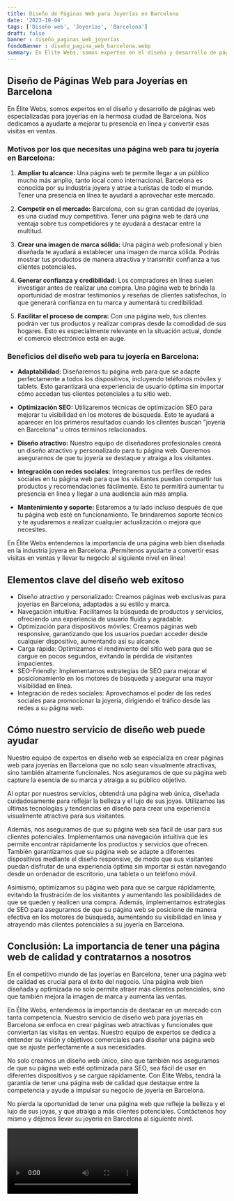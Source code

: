 ```yaml
---
title: Diseño de Páginas Web para Joyerías en Barcelona
date: '2023-10-04'
tags: ['Diseño web', 'Joyerías', 'Barcelona']
draft: false
banner : diseño_paginas_web_joyerías
fondoBanner : diseño_pagina_web_barcelona.webp
summary: En Élite Webs, somos expertos en el diseño y desarrollo de páginas web especializadas para joyerías en la hermosa ciudad de Barcelona. Nos dedicamos a ayudarte a mejorar tu presencia en línea y convertir esas visitas en ventas.
---
```


## Diseño de Páginas Web para Joyerías en Barcelona

En Élite Webs, somos expertos en el diseño y desarrollo de páginas web especializadas para joyerías en la hermosa ciudad de Barcelona. Nos dedicamos a ayudarte a mejorar tu presencia en línea y convertir esas visitas en ventas.

### Motivos por los que necesitas una página web para tu joyería en Barcelona:

1. **Ampliar tu alcance:** Una página web te permite llegar a un público mucho más amplio, tanto local como internacional. Barcelona es conocida por su industria joyera y atrae a turistas de todo el mundo. Tener una presencia en línea te ayudará a aprovechar este mercado.

2. **Competir en el mercado:** Barcelona, con su gran cantidad de joyerías, es una ciudad muy competitiva. Tener una página web te dará una ventaja sobre tus competidores y te ayudará a destacar entre la multitud.

3. **Crear una imagen de marca sólida:** Una página web profesional y bien diseñada te ayudará a establecer una imagen de marca sólida. Podrás mostrar tus productos de manera atractiva y transmitir confianza a tus clientes potenciales.

4. **Generar confianza y credibilidad:** Los compradores en línea suelen investigar antes de realizar una compra. Una página web te brinda la oportunidad de mostrar testimonios y reseñas de clientes satisfechos, lo que generará confianza en tu marca y aumentará tu credibilidad.

5. **Facilitar el proceso de compra:** Con una página web, tus clientes podrán ver tus productos y realizar compras desde la comodidad de sus hogares. Esto es especialmente relevante en la situación actual, donde el comercio electrónico está en auge.

### Beneficios del diseño web para tu joyería en Barcelona:

- **Adaptabilidad:** Diseñaremos tu página web para que se adapte perfectamente a todos los dispositivos, incluyendo teléfonos móviles y tablets. Esto garantizará una experiencia de usuario óptima sin importar cómo accedan tus clientes potenciales a tu sitio web.

- **Optimización SEO:** Utilizaremos técnicas de optimización SEO para mejorar tu visibilidad en los motores de búsqueda. Esto te ayudará a aparecer en los primeros resultados cuando los clientes buscan "joyería en Barcelona" u otros términos relacionados.

- **Diseño atractivo:** Nuestro equipo de diseñadores profesionales creará un diseño atractivo y personalizado para tu página web. Queremos asegurarnos de que tu joyería se destaque y atraiga a los visitantes.

- **Integración con redes sociales:** Integraremos tus perfiles de redes sociales en tu página web para que los visitantes puedan compartir tus productos y recomendaciones fácilmente. Esto te permitirá aumentar tu presencia en línea y llegar a una audiencia aún más amplia.

- **Mantenimiento y soporte:** Estaremos a tu lado incluso después de que tu página web esté en funcionamiento. Te brindaremos soporte técnico y te ayudaremos a realizar cualquier actualización o mejora que necesites.

En Élite Webs entendemos la importancia de una página web bien diseñada en la industria joyera en Barcelona. ¡Permítenos ayudarte a convertir esas visitas en ventas y llevar tu negocio al siguiente nivel en línea!

<GifSeo />

<Cta />

## Elementos clave del diseño web exitoso

- Diseño atractivo y personalizado: Creamos páginas web exclusivas para joyerías en Barcelona, adaptadas a su estilo y marca.
- Navegación intuitiva: Facilitamos la búsqueda de productos y servicios, ofreciendo una experiencia de usuario fluida y agradable.
- Optimización para dispositivos móviles: Creamos páginas web responsive, garantizando que los usuarios puedan acceder desde cualquier dispositivo, aumentando así su alcance.
- Carga rápida: Optimizamos el rendimiento del sitio web para que se cargue en pocos segundos, evitando la pérdida de visitantes impacientes.
- SEO-Friendly: Implementamos estrategias de SEO para mejorar el posicionamiento en los motores de búsqueda y asegurar una mayor visibilidad en línea.
- Integración de redes sociales: Aprovechamos el poder de las redes sociales para promocionar la joyería, dirigiendo el tráfico desde las redes a su página web.

## Cómo nuestro servicio de diseño web puede ayudar

Nuestro equipo de expertos en diseño web se especializa en crear páginas web para joyerías en Barcelona que no solo sean visualmente atractivas, sino también altamente funcionales. Nos aseguramos de que su página web capture la esencia de su marca y atraiga a su público objetivo.

Al optar por nuestros servicios, obtendrá una página web única, diseñada cuidadosamente para reflejar la belleza y el lujo de sus joyas. Utilizamos las últimas tecnologías y tendencias en diseño para crear una experiencia visualmente atractiva para sus visitantes.

Además, nos aseguramos de que su página web sea fácil de usar para sus clientes potenciales. Implementamos una navegación intuitiva que les permite encontrar rápidamente los productos y servicios que ofrecen. También garantizamos que su página web se adapte a diferentes dispositivos mediante el diseño responsive, de modo que sus visitantes puedan disfrutar de una experiencia óptima sin importar si están navegando desde un ordenador de escritorio, una tableta o un teléfono móvil.

Asimismo, optimizamos su página web para que se cargue rápidamente, evitando la frustración de los visitantes y aumentando las posibilidades de que se queden y realicen una compra. Además, implementamos estrategias de SEO para asegurarnos de que su página web se posicione de manera efectiva en los motores de búsqueda, aumentando su visibilidad en línea y atrayendo más clientes potenciales a su joyería en Barcelona.

## Conclusión: La importancia de tener una página web de calidad y contratarnos a nosotros

En el competitivo mundo de las joyerías en Barcelona, tener una página web de calidad es crucial para el éxito del negocio. Una página web bien diseñada y optimizada no solo permite atraer más clientes potenciales, sino que también mejora la imagen de marca y aumenta las ventas.

En Élite Webs, entendemos la importancia de destacar en un mercado con tanta competencia. Nuestro servicio de diseño web para joyerías en Barcelona se enfoca en crear páginas web atractivas y funcionales que conviertan las visitas en ventas. Nuestro equipo de expertos se dedica a entender su visión y objetivos comerciales para diseñar una página web que se ajuste perfectamente a sus necesidades.

No solo creamos un diseño web único, sino que también nos aseguramos de que su página web esté optimizada para SEO, sea fácil de usar en diferentes dispositivos y se cargue rápidamente. Con Élite Webs, tendrá la garantía de tener una página web de calidad que destaque entre la competencia y ayude a impulsar su negocio de joyería en Barcelona.

No pierda la oportunidad de tener una página web que refleje la belleza y el lujo de sus joyas, y que atraiga a más clientes potenciales. Contáctenos hoy mismo y déjenos llevar su joyería en Barcelona al siguiente nivel.

<Video />

<CtaBot job='Joyerías' city='Barcelona'/>

<Gmaps query='Barcelona+españa+maps' />